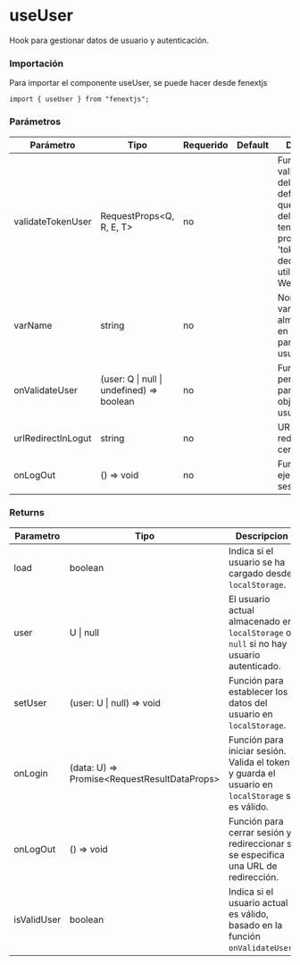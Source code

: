 # useUser

Hook para gestionar datos de usuario y autenticación.

### Importación

Para importar el componente useUser, se puede hacer desde fenextjs

```tsx copy
import { useUser } from "fenextjs";
```

### Parámetros

| Parámetro          | Tipo                                       | Requerido | Default | Descripcion                                                                                                                                                        |
| ------------------ | ------------------------------------------ | --------- | ------- | ------------------------------------------------------------------------------------------------------------------------------------------------------------------ |
| validateTokenUser  | RequestProps\<Q, R, E, T\>                 | no        |         | Función para validar el token del usuario. Por defecto, verifica que el objeto del usuario tenga una propiedad 'token' y la decodifica utilizando JSON Web Tokens. |
| varName            | string                                     | no        |         | Nombre de la variable de almacenamiento en `localStorage` para guardar el usuario.                                                                                 |
| onValidateUser     | (user: Q \| null \| undefined) =\> boolean | no        |         | Función personalizada para validar el objeto de usuario.                                                                                                           |
| urlRedirectInLogut | string                                     | no        |         | URL de redirección al cerrar sesión.                                                                                                                               |
| onLogOut           | () =\> void                                | no        |         | Función que se ejecuta al cerrar sesión.                                                                                                                           |

### Returns

| Parametro   | Tipo                                            | Descripcion                                                                                      |
| ----------- | ----------------------------------------------- | ------------------------------------------------------------------------------------------------ |
| load        | boolean                                         | Indica si el usuario se ha cargado desde `localStorage`.                                         |
| user        | U \| null                                       | El usuario actual almacenado en `localStorage` o `null` si no hay usuario autenticado.           |
| setUser     | (user: U \| null) =\> void                      | Función para establecer los datos del usuario en `localStorage`.                                 |
| onLogin     | (data: U) =\> Promise\<RequestResultDataProps\> | Función para iniciar sesión. Valida el token y guarda el usuario en `localStorage` si es válido. |
| onLogOut    | () =\> void                                     | Función para cerrar sesión y redireccionar si se especifica una URL de redirección.              |
| isValidUser | boolean                                         | Indica si el usuario actual es válido, basado en la función `onValidateUser`.                    |
